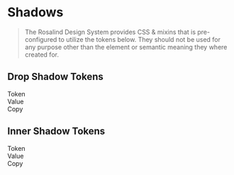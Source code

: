 
<Meta title="Docs/Developers/Tokens/Shadow"/>

# Shadows

> The Rosalind Design System provides CSS & mixins that is pre-configured to utilize the tokens below. They should not be used for any purpose other than the element or semantic meaning they where created for.

## Drop Shadow Tokens

<div className="table token margin-top">
  <div>
    <div>Token</div>
    <div>Value</div>
    <div>Copy</div>
  </div>
  <TokenList tokens={theme.semantic['drop-shadow']} prefix="--ros-semantic-drop-shadow"></TokenList>
</div>

## Inner Shadow Tokens

<div className="table token margin-top">
  <div>
    <div>Token</div>
    <div>Value</div>
    <div>Copy</div>
  </div>
  <TokenList tokens={theme.semantic['inner-shadow']} prefix="--ros-semantic-inner-shadow"></TokenList>
</div>